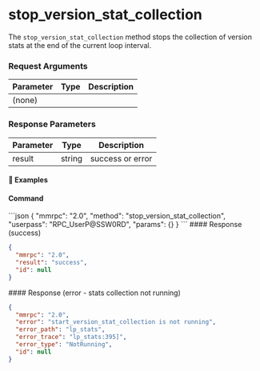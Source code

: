
# stop\_version\_stat\_collection

The `stop_version_stat_collection` method stops the collection of version stats at the end of the current loop interval.

### Request Arguments

| Parameter | Type | Description |
| --------- | ---- | ----------- |
| (none)    |      |             |

### Response Parameters

| Parameter | Type   | Description      |
| --------- | ------ | ---------------- |
| result    | string | success or error |

#### 📌 Examples

#### Command

<CodeGroup title="" tag="POST" label="stop_version_stat_collection" mm2MethodDecorate="true">
  ```json
  {
    "mmrpc": "2.0",
    "method": "stop_version_stat_collection",
    "userpass": "RPC_UserP@SSW0RD",
    "params": {}
  }
  ```
</CodeGroup>

<CollapsibleSection expandedText="Hide Response" collapsedText="Show Response">
  #### Response (success)

  ```json
  {
    "mmrpc": "2.0",
    "result": "success",
    "id": null
  }
  ```
</CollapsibleSection>

<CollapsibleSection expandedText="Hide Response" collapsedText="Show Response">
  #### Response (error - stats collection not running)

  ```json
  {
    "mmrpc": "2.0",
    "error": "start_version_stat_collection is not running",
    "error_path": "lp_stats",
    "error_trace": "lp_stats:395]",
    "error_type": "NotRunning",
    "id": null
  }
  ```
</CollapsibleSection>
